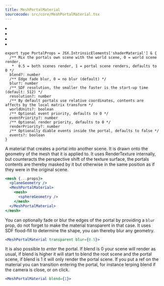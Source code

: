 ```yaml
---
title: MeshPortalMaterial
sourcecode: src/core/MeshPortalMaterial.tsx
---
```


<Grid cols={4}>
  <li>
    <Codesandbox id="9m4tpc" />
  </li>
  <li>
    <Codesandbox id="qvk72r" />
  </li>
  <li>
    <Codesandbox id="drc6qg" />
  </li>
  <li>
    <Codesandbox id="ik11ln" />
  </li>
</Grid>

```tsx
export type PortalProps = JSX.IntrinsicElements['shaderMaterial'] & {
  /** Mix the portals own scene with the world scene, 0 = world scene render,
   *  0.5 = both scenes render, 1 = portal scene renders, defaults to 0 */
  blend?: number
  /** Edge fade blur, 0 = no blur (default) */
  blur?: number
  /** SDF resolution, the smaller the faster is the start-up time (default: 512) */
  resolution?: number
  /** By default portals use relative coordinates, contents are affects by the local matrix transform */
  worldUnits?: boolean
  /** Optional event priority, defaults to 0 */
  eventPriority?: number
  /** Optional render priority, defaults to 0 */
  renderPriority?: number
  /** Optionally diable events inside the portal, defaults to false */
  events?: boolean
}
```

A material that creates a portal into another scene. It is drawn onto the geometry of the mesh that it is applied to. It uses RenderTexture internally, but counteracts the perspective shift of the texture surface, the portals contents are thereby masked by it but otherwise in the same position as if they were in the original scene.

```jsx
<mesh {...props}>
  <planeGeometry />
  <MeshPortalMaterial>
    <mesh>
      <sphereGeometry />
    </mesh>
  </MeshPortalMaterial>
</mesh>
```

You can optionally fade or blur the edges of the portal by providing a `blur` prop, do not forget to make the material transparent in that case. It uses SDF flood-fill to determine the shape, you can thereby blur any geometry.

```jsx
<MeshPortalMaterial transparent blur={0.5}>
```

It is also possible to _enter_ the portal. If blend is 0 your scene will render as usual, if blend is higher it will start to blend the root scene and the portal scene, if blend is 1 it will only render the portal scene. If you put a ref on the material you can transition entering the portal, for instance lerping blend if the camera is close, or on click.

```jsx
<MeshPortalMaterial blend={1}>
```
